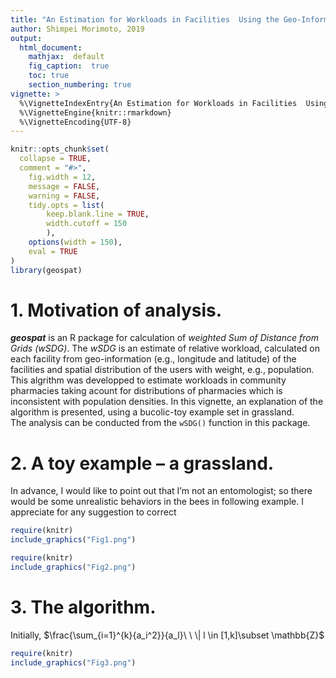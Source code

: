 ```yaml
---
title: "An Estimation for Workloads in Facilities  Using the Geo-Information and Gridded Weights on on a Map."
author: Shimpei Morimoto, 2019
output: 
  html_document:
    mathjax:  default
    fig_caption:  true
    toc: true
    section_numbering: true
vignette: >
  %\VignetteIndexEntry{An Estimation for Workloads in Facilities  Using the Geo-Information and Gridded Weights on on a Map.}
  %\VignetteEngine{knitr::rmarkdown}
  %\VignetteEncoding{UTF-8}
---
```


```r
knitr::opts_chunk$set(
  collapse = TRUE,
  comment = "#>",
	fig.width = 12, 
	message = FALSE,
	warning = FALSE,
	tidy.opts = list(
		keep.blank.line = TRUE,
		width.cutoff = 150
		),
	options(width = 150),
	eval = TRUE
)
library(geospat)
```

# 1. Motivation of analysis.
__*geospat*__ is an R package for calculation of *weighted Sum of Distance from Grids (wSDG)*. The *wSDG* is an estimate of relative workload, calculated on each facility from geo-information (e.g., longitude and latitude) of the facilities and spatial distribution of the users with weight, e.g., population.  
This algrithm was developped to estimate workloads in community pharmacies taking acount for distributions of pharmacies which is inconsistent with population densities. In this vignette, an explanation of the algorithm is presented, using a bucolic-toy example set in grassland.  
The analysis can be conducted from the `wSDG()` function in this package.

# 2. A toy example -- a grassland.
In advance, I would like to point out that I'm not an entomologist; so there would be some unrealistic behaviors in the bees in following example. I appreciate for any suggestion to correct  


```r
require(knitr)
include_graphics("Fig1.png")
```
```r
require(knitr)
include_graphics("Fig2.png")
```

# 3. The algorithm.
Initially, 
$\frac{\sum_{i=1}^{k}{a_i^2}}{a_l}\ \ \| l \in [1,k]\subset \mathbb{Z}$

```r
require(knitr)
include_graphics("Fig3.png")
```
